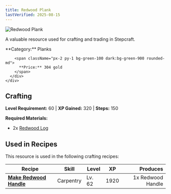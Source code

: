 ```yaml
---
title: Redwood Plank
lastVerified: 2025-08-15
---
```


<div className="flex items-start gap-6 mb-8">
  <div className="flex-shrink-0">
    <img src="/assets/resources/carpentry/redwood_plank.png" alt="Redwood Plank" className="w-24 h-24 border rounded-lg" />
  </div>
  <div className="flex-1">
    <div className="space-y-2">
      <p className="text-lg text-muted-foreground">A valuable resource used for crafting and trading in Stepcraft.</p>
      <div className="flex flex-wrap gap-4 text-sm">
        <span className="px-2 py-1 bg-blue-100 dark:bg-blue-900 rounded-md">
          **Category:** Planks
        </span>
        
        <span className="px-2 py-1 bg-green-100 dark:bg-green-900 rounded-md">
          **Price:** 304 gold
        </span>
      </div>
    </div>
  </div>
</div>

## Crafting
**Level Requirement:** 60 | **XP Gained:** 320 | **Steps:** 150


**Required Materials:**
- 2x [Redwood Log](/docs/resources/individual/redwood_log)


## Used in Recipes

This resource is used in the following crafting recipes:

| Recipe | Skill | Level | XP | Produces |
|--------|-------|-------|----|---------:|
| **[Make Redwood Handle](/docs/resources/individual/redwood_handle)** | Carpentry | Lv. 62 | 1920 | 1x Redwood Handle |

